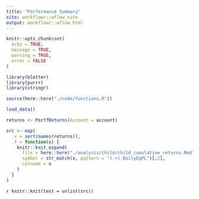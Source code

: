 ```yaml
---
title: "Performance Summary"
site: workflowr::wflow_site
output: workflowr::wflow_html
---
```


```r
knitr::opts_chunk$set(
  echo = TRUE, 
  message = TRUE, 
  warning = TRUE, 
  error = FALSE
)
```

```r
library(blotter)
library(purrr)
library(stringr)
```

```r
source(here::here("./code/functions.R"))
```

```r
load_data()
```

```r
returns <- PortfReturns(Account = account)

src <- map(
  .x = sort(names(returns)), 
  .f = function(x) {
    knitr::knit_expand(
      file = here::here("./analysis/child/child_cumulative_returns.Rmd"), 
      symbol = str_match(x, pattern = "(.+).DailyEqPL")[,2], 
      colname = x
    )
  }
)
```

`r knitr::knit(text = unlist(src))`

